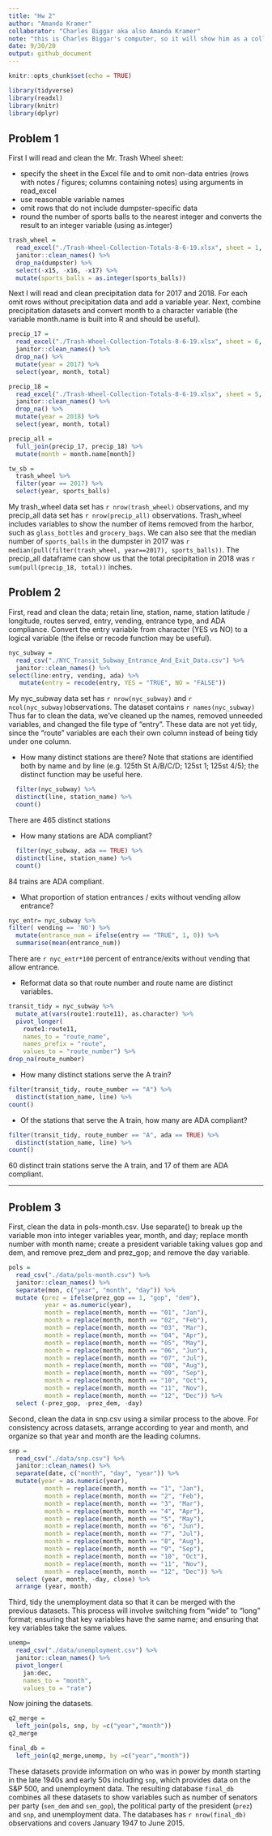 ```yaml
---
title: "Hw 2"
author: "Amanda Kramer"
collaborator: "Charles Biggar aka also Amanda Kramer"
note: "this is Charles Biggar's computer, so it will show him as a collaborator"
date: 9/30/20
output: github_document
---
```


```r
knitr::opts_chunk$set(echo = TRUE)

library(tidyverse)
library(readxl)
library(knitr)
library(dplyr)
```

## Problem 1

First I will read and clean the Mr. Trash Wheel sheet:

*   specify the sheet in the Excel file and to omit non-data entries (rows with notes / figures; columns containing notes) using arguments in read_excel
*   use reasonable variable names
*   omit rows that do not include dumpster-specific data
*   round the number of sports balls to the nearest integer and converts the result to an integer variable (using as.integer)

```r
trash_wheel = 
  read_excel("./Trash-Wheel-Collection-Totals-8-6-19.xlsx", sheet = 1, skip = 1) %>% 
  janitor::clean_names() %>% 
  drop_na(dumpster) %>% 
  select(-x15, -x16, -x17) %>% 
  mutate(sports_balls = as.integer(sports_balls))
```

Next I will read and clean precipitation data for 2017 and 2018. For each omit rows without precipitation data and add a variable year. Next, combine precipitation datasets and convert month to a character variable (the variable month.name is built into R and should be useful).

```r
precip_17 = 
  read_excel("./Trash-Wheel-Collection-Totals-8-6-19.xlsx", sheet = 6, skip = 1) %>% 
  janitor::clean_names() %>% 
  drop_na() %>% 
  mutate(year = 2017) %>% 
  select(year, month, total)

precip_18 = 
  read_excel("./Trash-Wheel-Collection-Totals-8-6-19.xlsx", sheet = 5, skip = 1) %>% 
  janitor::clean_names() %>% 
  drop_na() %>% 
  mutate(year = 2018) %>% 
  select(year, month, total)

precip_all = 
  full_join(precip_17, precip_18) %>% 
  mutate(month = month.name[month])
```

```r
tw_sb =
  trash_wheel %>%
  filter(year == 2017) %>%
  select(year, sports_balls)
```

My trash_wheel data set has `r nrow(trash_wheel)` observations, and my precip_all data set has `r nrow(precip_all)` observations. Trash_wheel includes variables to show the number of items removed from the harbor, such as `glass_bottles` and `grocery_bags`. We can also see that the median number of `sports_balls` in the dumpster in 2017 was `r median(pull(filter(trash_wheel, year==2017), sports_balls))`. The precip_all dataframe can show us that the total precipitation in 2018 was `r sum(pull(precip_18, total))` inches.

## Problem 2
First, read and clean the data; retain line, station, name, station latitude / longitude, routes served, entry, vending, entrance type, and ADA compliance. Convert the entry variable from character (YES vs NO) to a logical variable (the ifelse or recode function may be useful).

```r
nyc_subway =
  read_csv("./NYC_Transit_Subway_Entrance_And_Exit_Data.csv") %>%
  janitor::clean_names() %>%
select(line:entry, vending, ada) %>%
   mutate(entry = recode(entry, YES = "TRUE", NO = "FALSE"))
```


My nyc_subway data set has `r nrow(nyc_subway)` and `r ncol(nyc_subway)`observations. The dataset contains `r names(nyc_subway)`
Thus far to clean the data,  we've cleaned up the names, removed unneeded variables, and changed the file type of "entry". These data are not yet tidy, since the "route" variables are each their own column instead of being tidy under one column.


* How many distinct stations are there? Note that stations are identified both by name and by line (e.g. 125th St A/B/C/D; 125st 1; 125st 4/5); the distinct function may be useful here.

```r
  filter(nyc_subway) %>%
  distinct(line, station_name) %>%
  count()
```
There are 465 distinct stations

* How many stations are ADA compliant? 
```r
  filter(nyc_subway, ada == TRUE) %>%
  distinct(line, station_name) %>%
  count()
```
84 trains are ADA compliant.

* What proportion of station entrances / exits without vending allow entrance?
```r
nyc_entr= nyc_subway %>%
filter( vending == 'NO') %>%
  mutate(entrance_num = ifelse(entry == "TRUE", 1, 0)) %>%
  summarise(mean(entrance_num))
```

There are `r nyc_entr*100` percent of entrance/exits without vending that allow entrance.

* Reformat data so that route number and route name are distinct variables. 

```r
transit_tidy = nyc_subway %>%
  mutate_at(vars(route1:route11), as.character) %>%
  pivot_longer(
    route1:route11,
    names_to = "route_name",
    names_prefix = "route",
    values_to = "route_number") %>%
drop_na(route_number)
```
* How many distinct stations serve the A train? 
```r
filter(transit_tidy, route_number == "A") %>%
  distinct(station_name, line) %>%
count()
```
* Of the stations that serve the A train, how many are ADA compliant?
```r
filter(transit_tidy, route_number == "A", ada == TRUE) %>%
  distinct(station_name, line) %>%
count()
```
60 distinct train stations serve the A train, and 17 of them are ADA compliant.

-------------------------------------------------------
## Problem 3

First, clean the data in pols-month.csv. Use separate() to break up the variable mon into integer variables year, month, and day; replace month number with month name; create a president variable taking values gop and dem, and remove prez_dem and prez_gop; and remove the day variable.

```r
pols =
  read_csv("./data/pols-month.csv") %>%
  janitor::clean_names() %>% 
  separate(mon, c("year", "month", "day")) %>%
  mutate (prez = ifelse(prez_gop == 1, "gop", "dem"),
          year = as.numeric(year), 
          month = replace(month, month == "01", "Jan"),
          month = replace(month, month == "02", "Feb"),
          month = replace(month, month == "03", "Mar"),
          month = replace(month, month == "04", "Apr"),
          month = replace(month, month == "05", "May"),
          month = replace(month, month == "06", "Jun"),
          month = replace(month, month == "07", "Jul"),
          month = replace(month, month == "08", "Aug"),
          month = replace(month, month == "09", "Sep"),
          month = replace(month, month == "10", "Oct"),
          month = replace(month, month == "11", "Nov"),
          month = replace(month, month == "12", "Dec")) %>% 
  select (-prez_gop, -prez_dem, -day)
```

Second, clean the data in snp.csv using a similar process to the above. For consistency across datasets, arrange according to year and month, and organize so that year and month are the leading columns.

```r
snp =
  read_csv("./data/snp.csv") %>%
  janitor::clean_names() %>% 
  separate(date, c("month", "day", "year")) %>% 
  mutate(year = as.numeric(year), 
          month = replace(month, month == "1", "Jan"),
          month = replace(month, month == "2", "Feb"),
          month = replace(month, month == "3", "Mar"),
          month = replace(month, month == "4", "Apr"),
          month = replace(month, month == "5", "May"),
          month = replace(month, month == "6", "Jun"),
          month = replace(month, month == "7", "Jul"),
          month = replace(month, month == "8", "Aug"),
          month = replace(month, month == "9", "Sep"),
          month = replace(month, month == "10", "Oct"),
          month = replace(month, month == "11", "Nov"),
          month = replace(month, month == "12", "Dec")) %>% 
  select (year, month, -day, close) %>% 
  arrange (year, month)
```

Third, tidy the unemployment data so that it can be merged with the previous datasets. This process will involve switching from “wide” to “long” format; ensuring that key variables have the same name; and ensuring that key variables take the same values.

```r
unemp=
  read_csv("./data/unemployment.csv") %>% 
  janitor::clean_names() %>% 
  pivot_longer(
    jan:dec, 
    names_to = "month", 
    values_to = "rate")
```

Now joining the datasets.

```r
q2_merge =
  left_join(pols, snp, by =c("year","month"))
q2_merge

final_db = 
  left_join(q2_merge,unemp, by =c("year","month"))
```

These datasets provide information on who was in power by month starting in the late 1940s and early 50s including `snp`, which provides data on the S&P 500, and unemployment data. The resulting database `final_db` combines all these datasets to show variables such as number of senators per party (`sen_dem` and `sen_gop`), the political party of the president (`prez`) and `snp`, and unemployment data. The databases has `r nrow(final_db)` observations and covers January 1947 to June 2015.


